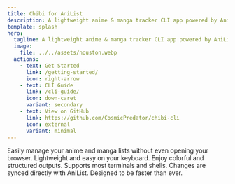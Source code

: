 ```yaml
---
title: Chibi for AniList
description: A lightweight anime & manga tracker CLI app powered by AniList.
template: splash
hero:
  tagline: A lightweight anime & manga tracker CLI app powered by AniList.
  image:
    file: ../../assets/houston.webp
  actions:
    - text: Get Started
      link: /getting-started/
      icon: right-arrow
    - text: CLI Guide
      link: /cli-guide/
      icon: down-caret
      variant: secondary
    - text: View on GitHub
      link: https://github.com/CosmicPredator/chibi-cli
      icon: external
      variant: minimal
---
```


<CardGrid stagger>
  <Card title="Ease of use" icon="seti:cake">
    Easily manage your anime and manga lists without even opening your browser.
  </Card>
  <Card title="Lightweight" icon="blueSky">
    Lightweight and easy on your keyboard.
  </Card>
  <Card title="Colorful" icon="seti:css">
    Enjoy colorful and structured outputs.
  </Card>
  <Card title="Terminal-agnostic" icon="seti:powershell">
    Supports most terminals and shells.
  </Card>
  <Card title="Real-time syncing" icon="seti:salesforce">
    Changes are synced directly with AniList.
  </Card>
  <Card title="Optimized for speed" icon="rocket">
    Designed to be faster than ever.
  </Card>
</CardGrid>




